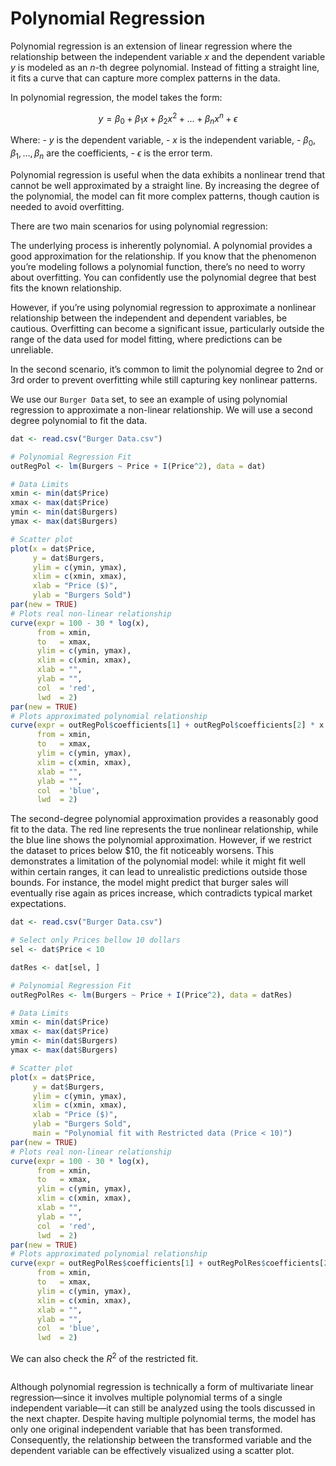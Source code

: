 \newcommand{\ba}{\mathbf{a}}
\newcommand{\bc}{\mathbf{c}}
\newcommand{\be}{\mathbf{e}}
\newcommand{\bx}{\mathbf{x}}
\newcommand{\by}{\mathbf{y}}
\newcommand{\bA}{\mathbf{A}}
\newcommand{\bB}{\mathbf{B}}
\newcommand{\bI}{\mathbf{I}}
\newcommand{\bH}{\mathbf{H}}
\newcommand{\bW}{\mathbf{W}}
\newcommand{\bX}{\mathbf{X}}
\newcommand{\bgb}{\boldsymbol{\beta}}
\newcommand{\bzero}{\mathbf{0}}
\newcommand{\hy}{\hat{y}}
\newcommand{\he}{\hat{e}}
\newcommand{\hgb}{\hat{\beta}}
\newcommand{\hby}{\hat{\mathbf{y}}}
\newcommand{\hbe}{\hat{\mathbf{e}}}
\newcommand{\sumin}{\sum_{i=1}^n}
\newcommand{\sumjn}{\sum_{j=1}^n}

# Polynomial Regression

Polynomial regression is an extension of linear regression where the relationship between the independent variable $x$ and the dependent variable $y$ is modeled as an $n$-th degree polynomial. Instead of fitting a straight line, it fits a curve that can capture more complex patterns in the data.

In polynomial regression, the model takes the form:

$$
y = \beta_0 + \beta_1 x + \beta_2 x^2 + \dots + \beta_n x^n + \epsilon
$$

Where:
- $y$ is the dependent variable,
- $x$ is the independent variable,
- $\beta_0, \beta_1, \dots, \beta_n$ are the coefficients,
- $\epsilon$ is the error term.

Polynomial regression is useful when the data exhibits a nonlinear trend that cannot be well approximated by a straight line. By increasing the degree of the polynomial, the model can fit more complex patterns, though caution is needed to avoid overfitting.

There are two main scenarios for using polynomial regression:

The underlying process is inherently polynomial.
A polynomial provides a good approximation for the relationship.
If you know that the phenomenon you're modeling follows a polynomial function, there's no need to worry about overfitting. You can confidently use the polynomial degree that best fits the known relationship.

However, if you're using polynomial regression to approximate a nonlinear relationship between the independent and dependent variables, be cautious. Overfitting can become a significant issue, particularly outside the range of the data used for model fitting, where predictions can be unreliable.

In the second scenario, it's common to limit the polynomial degree to 2nd or 3rd order to prevent overfitting while still capturing key nonlinear patterns.

We use our `Burger Data` set, to see an example of using polynomial regression
to approximate a non-linear relationship. We will use a second degree polynomial
to fit the data.

```r
dat <- read.csv("Burger Data.csv")

# Polynomial Regression Fit
outRegPol <- lm(Burgers ~ Price + I(Price^2), data = dat)

# Data Limits
xmin <- min(dat$Price)
xmax <- max(dat$Price)
ymin <- min(dat$Burgers)
ymax <- max(dat$Burgers)

# Scatter plot
plot(x = dat$Price,
     y = dat$Burgers,
     ylim = c(ymin, ymax),
     xlim = c(xmin, xmax),
     xlab = "Price ($)",
     ylab = "Burgers Sold")
par(new = TRUE)
# Plots real non-linear relationship
curve(expr = 100 - 30 * log(x),
      from = xmin,
      to   = xmax,
      ylim = c(ymin, ymax),
      xlim = c(xmin, xmax),
      xlab = "",
      ylab = "",
      col  = 'red',
      lwd  = 2)
par(new = TRUE)
# Plots approximated polynomial relationship
curve(expr = outRegPol$coefficients[1] + outRegPol$coefficients[2] * x + outRegPol$coefficients[3] * x^2,
      from = xmin,
      to   = xmax,
      ylim = c(ymin, ymax),
      xlim = c(xmin, xmax),
      xlab = "",
      ylab = "",
      col  = 'blue',
      lwd  = 2)
```

The second-degree polynomial approximation provides a reasonably good fit to the data. The red line represents the true nonlinear relationship, while the blue line shows the polynomial approximation. However, if we restrict the dataset to prices below $10, the fit noticeably worsens. This demonstrates a limitation of the polynomial model: while it might fit well within certain ranges, it can lead to unrealistic predictions outside those bounds. For instance, the model might predict that burger sales will eventually rise again as prices increase, which contradicts typical market expectations.

```r
dat <- read.csv("Burger Data.csv")

# Select only Prices bellow 10 dollars
sel <- dat$Price < 10

datRes <- dat[sel, ]

# Polynomial Regression Fit
outRegPolRes <- lm(Burgers ~ Price + I(Price^2), data = datRes)

# Data Limits
xmin <- min(dat$Price)
xmax <- max(dat$Price)
ymin <- min(dat$Burgers)
ymax <- max(dat$Burgers)

# Scatter plot
plot(x = dat$Price,
     y = dat$Burgers,
     ylim = c(ymin, ymax),
     xlim = c(xmin, xmax),
     xlab = "Price ($)",
     ylab = "Burgers Sold",
     main = "Polynomial fit with Restricted data (Price < 10)")
par(new = TRUE)
# Plots real non-linear relationship
curve(expr = 100 - 30 * log(x),
      from = xmin,
      to   = xmax,
      ylim = c(ymin, ymax),
      xlim = c(xmin, xmax),
      xlab = "",
      ylab = "",
      col  = 'red',
      lwd  = 2)
par(new = TRUE)
# Plots approximated polynomial relationship
curve(expr = outRegPolRes$coefficients[1] + outRegPolRes$coefficients[2] * x + outRegPolRes$coefficients[3] * x^2,
      from = xmin,
      to   = xmax,
      ylim = c(ymin, ymax),
      xlim = c(xmin, xmax),
      xlab = "",
      ylab = "",
      col  = 'blue',
      lwd  = 2)
```
We can also check the $R^2$ of the restricted fit.

```r
```


Although polynomial regression is technically a form of multivariate linear regression—since it involves multiple polynomial terms of a single independent variable—it can still be analyzed using the tools discussed in the next chapter. Despite having multiple polynomial terms, the model has only one original independent variable that has been transformed. Consequently, the relationship between the transformed variable and the dependent variable can be effectively visualized using a scatter plot.